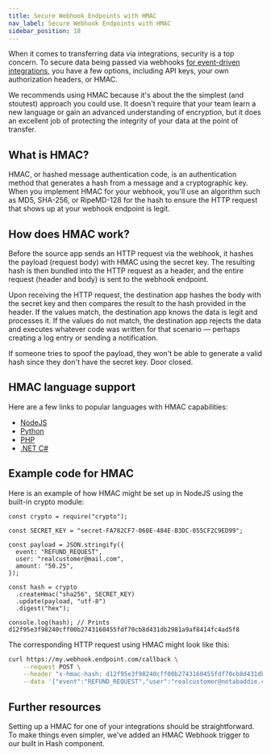 ```yaml
---
title: Secure Webhook Endpoints with HMAC
nav_label: Secure Webhook Endpoints with HMAC
sidebar_position: 18
---
```


When it comes to transferring data via integrations, security is a top concern. To secure data being passed via webhooks [for event-driven integrations](/composer/builder/best-practices/common-integration-patterns#event-driven-integrations), you have a few options, including API keys, your own authorization headers, or HMAC.

We recommends using HMAC because it's about the the simplest (and stoutest) approach you could use. It doesn't require that your team learn a new language or gain an advanced understanding of encryption, but it does an excellent job of protecting the integrity of your data at the point of transfer.

## What is HMAC?

HMAC, or hashed message authentication code, is an authentication method that generates a hash from a message and a cryptographic key. When you implement HMAC for your webhook, you'll use an algorithm such as MD5, SHA-256, or RipeMD-128 for the hash to ensure the HTTP request that shows up at your webhook endpoint is legit.

## How does HMAC work?

Before the source app sends an HTTP request via the webhook, it hashes the payload (request body) with HMAC using the secret key. The resulting hash is then bundled into the HTTP request as a header, and the entire request (header and body) is sent to the webhook endpoint.

Upon receiving the HTTP request, the destination app hashes the body with the secret key and then compares the result to the hash provided in the header. If the values match, the destination app knows the data is legit and processes it. If the values do not match, the destination app rejects the data and executes whatever code was written for that scenario — perhaps creating a log entry or sending a notification.

If someone tries to spoof the payload, they won't be able to generate a valid hash since they don't have the secret key. Door closed.

## HMAC language support

Here are a few links to popular languages with HMAC capabilities:

- [NodeJS](https://nodejs.org/api/crypto.html)
- [Python](https://docs.python.org/3/library/hmac.html)
- [PHP](https://www.php.net/manual/en/function.hash-hmac.php)
- [.NET C#](https://docs.microsoft.com/en-us/dotnet/api/system.security.cryptography.hmac?view=net-6.0)

## Example code for HMAC

Here is an example of how HMAC might be set up in NodeJS using the built-in crypto module:

```tsx
const crypto = require("crypto");

const SECRET_KEY = "secret-FA782CF7-060E-484E-B3DC-055CF2C9ED99";

const payload = JSON.stringify({
  event: "REFUND_REQUEST",
  user: "realcustomer@mail.com",
  amount: "50.25",
});

const hash = crypto
  .createHmac("sha256", SECRET_KEY)
  .update(payload, "utf-8")
  .digest("hex");

console.log(hash); // Prints d12f95e3f98240cff00b2743160455fdf70cb8d431db2981a9af8414fc4ad5f8
```

The corresponding HTTP request using HMAC might look like this:

```bash
curl https://my.webhook.endpoint.com/callback \
	--request POST \
	--header "x-hmac-hash: d12f95e3f98240cff00b2743160455fdf70cb8d431db2981a9af8414fc4ad5f8" \
	--data '{"event":"REFUND_REQUEST","user":"realcustomer@notabaddie.com","amount":"50.25"}'
```

## Further resources

Setting up a HMAC for one of your integrations should be straightforward. To make things even simpler, we've added an HMAC Webhook trigger to our built in Hash component.
